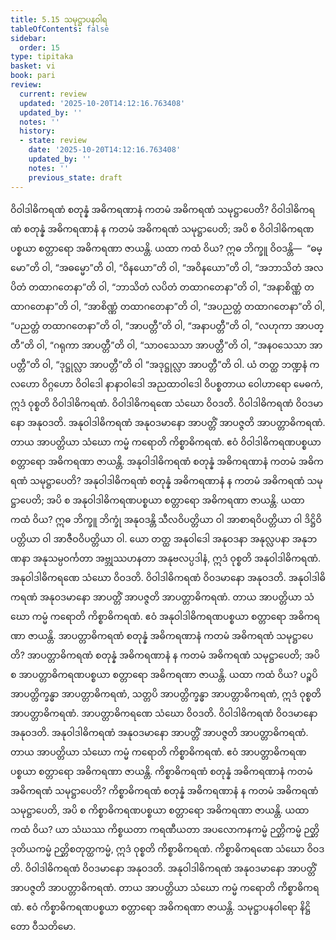 ```yaml
---
title: 5.15 သမုဋ္ဌာပနဝါရ
tableOfContents: false
sidebar:
  order: 15
type: tipitaka
basket: vi
book: pari
review:
  current: review
  updated: '2025-10-20T14:12:16.763408'
  updated_by: ''
  notes: ''
  history:
  - state: review
    date: '2025-10-20T14:12:16.763408'
    updated_by: ''
    notes: ''
    previous_state: draft
---
```



<DynamicBreadcrumb />


<ReviewStatus review={frontmatter.review} showDetails={true} />

<HypothesisAnnotation frontmatter={frontmatter} />

<Division number="314" book="pari" e="ch" v="5" p="202">

<Paragraph number="1388" book="pari">
ဝိဝါဒါဓိကရဏံ စတုန္နံ အဓိကရဏာနံ ကတမံ အဓိကရဏံ သမုဋ္ဌာပေတိ? ဝိဝါဒါဓိကရဏံ စတုန္နံ အဓိကရဏာနံ န ကတမံ အဓိကရဏံ သမုဋ္ဌာပေတိ; အပိ စ ဝိဝါဒါဓိကရဏပစ္စယာ စတ္တာရော အဓိကရဏာ ဇာယန္တိ. ယထာ ကထံ ဝိယ? ဣဓ ဘိက္ခူ ဝိဝဒန္တိ—  “ဓမ္မော”တိ ဝါ, “အဓမ္မော”တိ ဝါ, “ဝိနယော”တိ ဝါ, “အဝိနယော”တိ ဝါ, “အဘာသိတံ အလပိတံ တထာဂတေနာ”တိ ဝါ, “ဘာသိတံ လပိတံ တထာဂတေနာ”တိ ဝါ, “အနာစိဏ္ဏံ တထာဂတေနာ”တိ ဝါ, “အာစိဏ္ဏံ တထာဂတေနာ”တိ ဝါ, “အပညတ္တံ တထာဂတေနာ”တိ ဝါ, “ပညတ္တံ တထာဂတေနာ”တိ ဝါ, “အာပတ္တီ”တိ ဝါ, “အနာပတ္တီ”တိ ဝါ, “လဟုကာ အာပတ္တီ”တိ ဝါ, “ဂရုကာ အာပတ္တီ”တိ ဝါ, “သာဝသေသာ အာပတ္တီ”တိ ဝါ, “အနဝသေသာ အာပတ္တီ”တိ ဝါ, “ဒုဋ္ဌုလ္လာ အာပတ္တီ”တိ ဝါ “အဒုဋ္ဌုလ္လာ အာပတ္တီ”တိ ဝါ. ယံ တတ္ထ ဘဏ္ဍနံ ကလဟော ဝိဂ္ဂဟော ဝိဝါဒေါ နာနာဝါဒေါ အညထာဝါဒေါ ဝိပစ္စတာယ ဝေါဟာရော မေဓကံ, ဣဒံ ဝုစ္စတိ ဝိဝါဒါဓိကရဏံ. ဝိဝါဒါဓိကရဏေ သံဃော ဝိဝဒတိ. ဝိဝါဒါဓိကရဏံ ဝိဝဒမာနော အနုဝဒတိ. အနုဝါဒါဓိကရဏံ အနုဝဒမာနော အာပတ္တိံ အာပဇ္ဇတိ အာပတ္တာဓိကရဏံ. တာယ အာပတ္တိယာ သံဃော ကမ္မံ ကရောတိ ကိစ္စာဓိကရဏံ. ဧဝံ ဝိဝါဒါဓိကရဏပစ္စယာ စတ္တာရော အဓိကရဏာ ဇာယန္တိ.
</Paragraph>

</Division>
<Division number="315" book="pari" e="ch" v="5" p="203">

<Paragraph number="1389" book="pari">
အနုဝါဒါဓိကရဏံ စတုန္နံ အဓိကရဏာနံ ကတမံ အဓိကရဏံ သမုဋ္ဌာပေတိ? အနုဝါဒါဓိကရဏံ စတုန္နံ အဓိကရဏာနံ န ကတမံ အဓိကရဏံ သမုဋ္ဌာပေတိ; အပိ စ အနုဝါဒါဓိကရဏပစ္စယာ စတ္တာရော အဓိကရဏာ ဇာယန္တိ. ယထာ ကထံ ဝိယ? ဣဓ ဘိက္ခူ ဘိက္ခုံ အနုဝဒန္တိ သီလဝိပတ္တိယာ ဝါ အာစာရဝိပတ္တိယာ ဝါ ဒိဋ္ဌိဝိပတ္တိယာ ဝါ အာဇီဝဝိပတ္တိယာ ဝါ. ယော တတ္ထ အနုဝါဒေါ အနုဝဒနာ အနုလ္လပနာ အနုဘဏနာ အနုသမ္ပဝင်္ကတာ အဗ္ဘုဿဟနတာ အနုဗလပ္ပဒါနံ, ဣဒံ ဝုစ္စတိ အနုဝါဒါဓိကရဏံ. အနုဝါဒါဓိကရဏေ သံဃော ဝိဝဒတိ. ဝိဝါဒါဓိကရဏံ ဝိဝဒမာနော အနုဝဒတိ. အနုဝါဒါဓိကရဏံ အနုဝဒမာနော အာပတ္တိံ အာပဇ္ဇတိ အာပတ္တာဓိကရဏံ. တာယ အာပတ္တိယာ သံဃော ကမ္မံ ကရောတိ ကိစ္စာဓိကရဏံ. ဧဝံ အနုဝါဒါဓိကရဏပစ္စယာ စတ္တာရော အဓိကရဏာ ဇာယန္တိ.
</Paragraph>

</Division>
<Division number="316" book="pari" e="ch" v="5" p="203">

<Paragraph number="1390" book="pari">
အာပတ္တာဓိကရဏံ စတုန္နံ အဓိကရဏာနံ ကတမံ အဓိကရဏံ သမုဋ္ဌာပေတိ? အာပတ္တာဓိကရဏံ စတုန္နံ အဓိကရဏာနံ န ကတမံ အဓိကရဏံ သမုဋ္ဌာပေတိ; အပိ စ အာပတ္တာဓိကရဏပစ္စယာ စတ္တာရော အဓိကရဏာ ဇာယန္တိ. ယထာ ကထံ ဝိယ? ပဉ္စပိ အာပတ္တိက္ခန္ဓာ အာပတ္တာဓိကရဏံ, သတ္တပိ အာပတ္တိက္ခန္ဓာ အာပတ္တာဓိကရဏံ, ဣဒံ ဝုစ္စတိ အာပတ္တာဓိကရဏံ. အာပတ္တာဓိကရဏေ သံဃော ဝိဝဒတိ. ဝိဝါဒါဓိကရဏံ ဝိဝဒမာနော အနုဝဒတိ. အနုဝါဒါဓိကရဏံ အနုဝဒမာနော အာပတ္တိံ အာပဇ္ဇတိ အာပတ္တာဓိကရဏံ. တာယ အာပတ္တိယာ သံဃော ကမ္မံ ကရောတိ ကိစ္စာဓိကရဏံ. ဧဝံ အာပတ္တာဓိကရဏပစ္စယာ စတ္တာရော အဓိကရဏာ ဇာယန္တိ.
</Paragraph>

</Division>
<Division number="317" book="pari" e="ch" v="5" p="204">

<Paragraph number="1391" book="pari">
ကိစ္စာဓိကရဏံ စတုန္နံ အဓိကရဏာနံ ကတမံ အဓိကရဏံ သမုဋ္ဌာပေတိ? ကိစ္စာဓိကရဏံ စတုန္နံ အဓိကရဏာနံ န ကတမံ အဓိကရဏံ သမုဋ္ဌာပေတိ, အပိ စ ကိစ္စာဓိကရဏပစ္စယာ စတ္တာရော အဓိကရဏာ ဇာယန္တိ. ယထာ ကထံ ဝိယ? ယာ သံဃဿ ကိစ္စယတာ ကရဏီယတာ အပလောကနကမ္မံ ဉတ္တိကမ္မံ ဉတ္တိဒုတိယကမ္မံ ဉတ္တိစတုတ္ထကမ္မံ, ဣဒံ ဝုစ္စတိ ကိစ္စာဓိကရဏံ. ကိစ္စာဓိကရဏေ သံဃော ဝိဝဒတိ. ဝိဝါဒါဓိကရဏံ ဝိဝဒမာနော အနုဝဒတိ. အနုဝါဒါဓိကရဏံ အနုဝဒမာနော အာပတ္တိံ အာပဇ္ဇတိ အာပတ္တာဓိကရဏံ. တာယ အာပတ္တိယာ သံဃော ကမ္မံ ကရောတိ ကိစ္စာဓိကရဏံ. ဧဝံ ကိစ္စာဓိကရဏပစ္စယာ စတ္တာရော အဓိကရဏာ ဇာယန္တိ.

</Paragraph>
</Division>

<Paragraph number="1392" type="center" book="pari">
သမုဋ္ဌာပနဝါရော နိဋ္ဌိတော ဝီသတိမော.
</Paragraph>